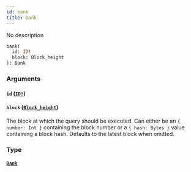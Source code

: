 ```yaml
---
id: bank
title: bank
---
```


No description

```graphql
bank(
  id: ID!
  block: Block_height
): Bank

```

### Arguments

#### `id` ([`ID!`](/schema/scalars/id))

#### `block` ([`Block_height`](/schema/inputs/block-height))

The block at which the query should be executed. Can either be an `{ number: Int }` containing the block number or a `{ hash: Bytes }` value containing a block hash. Defaults to the latest block when omitted.

### Type

#### [`Bank`](/schema/objects/bank)
